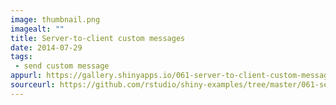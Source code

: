 ```yaml
---
image: thumbnail.png
imagealt: ""
title: Server-to-client custom messages
date: 2014-07-29 
tags: 
 - send custom message
appurl: https://gallery.shinyapps.io/061-server-to-client-custom-messages
sourceurl: https://github.com/rstudio/shiny-examples/tree/master/061-server-to-client-custom-messages
---
```

